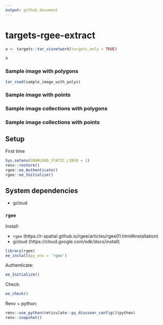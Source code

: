```yaml
---
output: github_document
---
```



# targets-rgee-extract

```r
a <- targets::tar_visnetwork(targets_only = TRUE)
```

```r
a
```


### Sample image with polygons

```r
tar_read(sample_image_with_polys)
```


### Sample image with points

### Sample image collections with polygons

### Sample image collections with points


## Setup

First time

```r
Sys.setenv(DOWNLOAD_STATIC_LIBV8 = 1)
renv::restore()
rgee::ee_Authenticate()
rgee::ee_Initialize()
```

## System dependencies

- gcloud

### `rgee` 

Install:

- `rgee` (https://r-spatial.github.io/rgee/articles/rgee01.html#installation)
- gcloud (https://cloud.google.com/sdk/docs/install)

```r
library(rgee)
ee_install(py_env = 'rgee')
```


Authenticate:

```r
ee_Initialize()
```


Check:

```r
ee_check()
```


Renv + python:

```r
renv::use_python(reticulate::py_discover_config()$python)
renv::snapshot()
```
